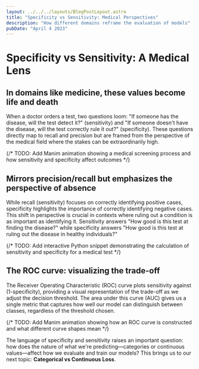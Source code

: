 ```yaml
---
layout: ../../../layouts/BlogPostLayout.astro
title: "Specificity vs Sensitivity: Medical Perspectives"
description: "How different domains reframe the evaluation of models"
pubDate: "April 4 2023"
---
```


# Specificity vs Sensitivity: A Medical Lens

## In domains like medicine, these values become life and death
When a doctor orders a test, two questions loom: "If someone has the disease, will the test detect it?" (sensitivity) and "If someone doesn't have the disease, will the test correctly rule it out?" (specificity). These questions directly map to recall and precision but are framed from the perspective of the medical field where the stakes can be extraordinarily high.

{/* TODO: Add Manim animation showing a medical screening process and how sensitivity and specificity affect outcomes */}

## Mirrors precision/recall but emphasizes the perspective of absence
While recall (sensitivity) focuses on correctly identifying positive cases, specificity highlights the importance of correctly identifying negative cases. This shift in perspective is crucial in contexts where ruling out a condition is as important as identifying it. Sensitivity answers "How good is this test at finding the disease?" while specificity answers "How good is this test at ruling out the disease in healthy individuals?"

{/* TODO: Add interactive Python snippet demonstrating the calculation of sensitivity and specificity for a medical test */}

## The ROC curve: visualizing the trade-off
The Receiver Operating Characteristic (ROC) curve plots sensitivity against (1-specificity), providing a visual representation of the trade-off as we adjust the decision threshold. The area under this curve (AUC) gives us a single metric that captures how well our model can distinguish between classes, regardless of the threshold chosen.

{/* TODO: Add Manim animation showing how an ROC curve is constructed and what different curve shapes mean */}

The language of specificity and sensitivity raises an important question: how does the nature of what we're predicting—categories or continuous values—affect how we evaluate and train our models? This brings us to our next topic: **Categorical vs Continuous Loss**. 
